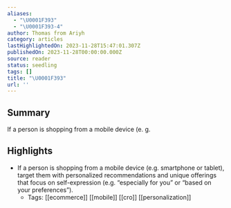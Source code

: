 ```yaml
---
aliases:
  - "\U0001F393"
  - "\U0001F393-4"
author: Thomas from Ariyh
category: articles
lastHighlightedOn: 2023-11-28T15:47:01.307Z
publishedOn: 2023-11-28T00:00:00.000Z
source: reader
status: seedling
tags: []
title: "\U0001F393"
url: ''
---
```

## Summary

If a person is shopping from a mobile device (e. g.

## Highlights

- If a person is shopping from a mobile device (e.g. smartphone or tablet), target them with personalized recommendations and unique offerings that focus on self-expression (e.g. “especially for you” or “based on your preferences”).
    - Tags: [[ecommerce]] [[mobile]] [[cro]] [[personalization]]

